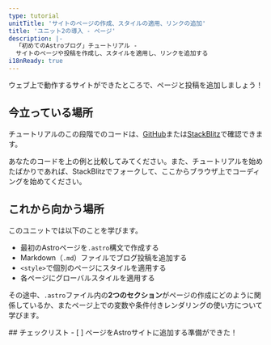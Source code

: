 ```yaml
---
type: tutorial
unitTitle: 'サイトのページの作成、スタイルの適用、リンクの追加'
title: 'ユニット2の導入 - ページ'
description: |-
  「初めてのAstroブログ」チュートリアル -
  サイトのページや投稿を作成し、スタイルを適用し、リンクを追加する
i18nReady: true
---
```



ウェブ上で動作するサイトができたところで、ページと投稿を追加しましょう！

## 今立っている場所

チュートリアルのこの段階でのコードは、[GitHub](https://github.com/withastro/blog-tutorial-demo/tree/unit-2/start)または[StackBlitz](https://stackblitz.com/github/withastro/blog-tutorial-demo/tree/unit-2/start?file=src/pages/index.astro)で確認できます。

あなたのコードを上の例と比較してみてください。また、チュートリアルを始めたばかりであれば、StackBlitzでフォークして、ここからブラウザ上でコーディングを始めてください。

## これから向かう場所

このユニットでは以下のことを学びます。
- 最初のAstroページを`.astro`構文で作成する
- Markdown（`.md`）ファイルでブログ投稿を追加する
- `<style>`で個別のページにスタイルを適用する
- 各ページにグローバルスタイルを適用する

その途中、`.astro`ファイル内の**2つのセクション**がページの作成にどのように関係しているか、またページ上での変数や条件付きレンダリングの使い方について学びます。

<Box icon="check-list">
## チェックリスト

<Checklist>
- [ ] ページをAstroサイトに追加する準備ができた！
</Checklist>
</Box>
